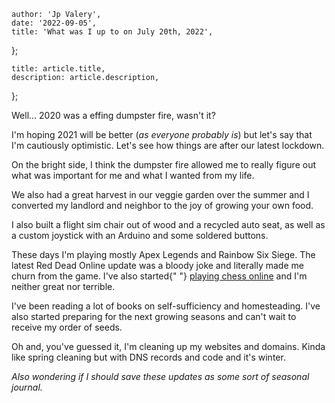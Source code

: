 

	author: 'Jp Valery',
	date: '2022-09-05',
	title: 'What was I up to on July 20th, 2022',
};

	title: article.title,
	description: article.description,
};


Well... 2020 was a effing dumpster fire, wasn't it?

I'm hoping 2021 will be better (_as everyone probably is_) but let's say that I'm cautiously optimistic. Let's see how things are after our latest lockdown.

On the bright side, I think the dumpster fire allowed me to really figure out what was important for me and what I wanted from my life.

We also had a great harvest in our veggie garden over the summer and I converted my landlord and neighbor to the joy of growing your own food.

I also built a flight sim chair out of wood and a recycled auto seat, as well as a custom joystick with an Arduino and some soldered buttons.

These days I'm playing mostly Apex Legends and Rainbow Six Siege. The latest Red Dead Online update was a bloody joke and literally made me churn from the game. I've also started{" "} [playing chess online](https://lichess.org/@/jpvalery) and I'm neither great nor terrible.

I've been reading a lot of books on self-sufficiency and homesteading. I've also started preparing for the next growing seasons and can't wait to receive my order of seeds.

Oh and, you've guessed it, I'm cleaning up my websites and domains. Kinda like spring cleaning but with DNS records and code and it's winter.

_Also wondering if I should save these updates as some sort of seasonal journal._
